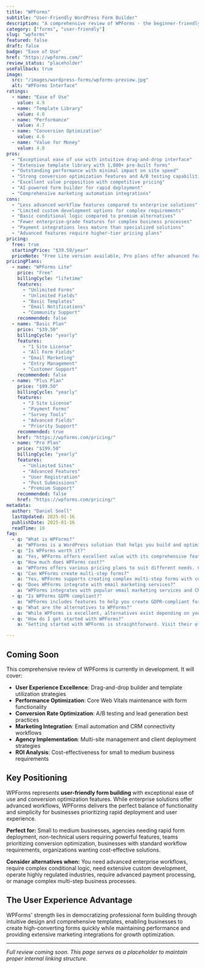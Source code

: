 ```yaml
---
title: "WPForms"
subtitle: "User-Friendly WordPress Form Builder"
description: "A comprehensive review of WPForms - the beginner-friendly WordPress form plugin offering drag-and-drop building, extensive templates, and conversion optimization for businesses prioritizing ease of use."
category: ["forms", "user-friendly"]
slug: "wpforms"
featured: false
draft: false
badge: "Ease of Use"
href: "https://wpforms.com/"
review_status: "placeholder"
useFallback: true
image:
  src: "/images/wordpress-forms/wpforms-preview.jpg"
  alt: "WPForms Interface"
ratings:
  - name: "Ease of Use"
    value: 4.9
  - name: "Template Library"
    value: 4.8
  - name: "Performance"
    value: 4.7
  - name: "Conversion Optimization"
    value: 4.6
  - name: "Value for Money"
    value: 4.8
pros:
  - "Exceptional ease of use with intuitive drag-and-drop interface"
  - "Extensive template library with 1,800+ pre-built forms"
  - "Outstanding performance with minimal impact on site speed"
  - "Strong conversion optimization features and A/B testing capabilities"
  - "Excellent value proposition with competitive pricing"
  - "AI-powered form builder for rapid deployment"
  - "Comprehensive marketing automation integrations"
cons:
  - "Less advanced workflow features compared to enterprise solutions"
  - "Limited custom development options for complex requirements"
  - "Basic conditional logic compared to premium alternatives"
  - "Fewer enterprise-grade features for complex business processes"
  - "Payment integrations less mature than specialized solutions"
  - "Advanced features require higher-tier pricing plans"
pricing:
  free: true
  startingPrice: "$39.50/year"
  priceNote: "Free Lite version available, Pro plans offer advanced features and integrations"
pricingPlans:
  - name: "WPForms Lite"
    price: "Free"
    billingCycle: "lifetime"
    features:
      - "Unlimited Forms"
      - "Unlimited Fields"
      - "Basic Templates"
      - "Email Notifications"
      - "Community Support"
    recommended: false
  - name: "Basic Plan"
    price: "$39.50"
    billingCycle: "yearly"
    features:
      - "1 Site License"
      - "All Form Fields"
      - "Email Marketing"
      - "Entry Management"
      - "Customer Support"
    recommended: false
  - name: "Plus Plan"
    price: "$99.50"
    billingCycle: "yearly"
    features:
      - "3 Site License"
      - "Payment Forms"
      - "Survey Tools"
      - "Advanced Fields"
      - "Priority Support"
    recommended: true
    href: "https://wpforms.com/pricing/"
  - name: "Pro Plan"
    price: "$199.50"
    billingCycle: "yearly"
    features:
      - "Unlimited Sites"
      - "Advanced Features"
      - "User Registration"
      - "Post Submissions"
      - "Premium Support"
    recommended: false
    href: "https://wpforms.com/pricing/"
metadata:
  author: "Daniel Snell"
  lastUpdated: 2025-01-16
  publishDate: 2025-01-16
  readTime: 10
faq:
  - q: "What is WPForms?"
    a: "WPForms is a WordPress solution that helps you build and optimize your website with powerful features and excellent performance."
  - q: "Is WPForms worth it?"
    a: "Yes, WPForms offers excellent value with its comprehensive feature set, regular updates, and reliable support. It's a solid investment for serious WordPress users."
  - q: "How much does WPForms cost?"
    a: "WPForms offers various pricing plans to suit different needs. Check their official website for current pricing and special offers."
  - q: "Can WPForms create multi-step forms?"
    a: "Yes, WPForms supports creating complex multi-step forms with conditional logic and progress indicators."
  - q: "Does WPForms integrate with email marketing services?"
    a: "WPForms integrates with popular email marketing services and CRMs for seamless lead management."
  - q: "Is WPForms GDPR compliant?"
    a: "WPForms includes features to help you create GDPR-compliant forms with proper consent management and data handling."
  - q: "What are the alternatives to WPForms?"
    a: "While WPForms is excellent, alternatives exist depending on your specific needs. Consider your requirements for features, budget, and ease of use when comparing options."
  - q: "How do I get started with WPForms?"
    a: "Getting started with WPForms is straightforward. Visit their official website, choose a plan that fits your needs, and follow their setup documentation or tutorials."

---
```


## Coming Soon

This comprehensive review of WPForms is currently in development. It will cover:

- **User Experience Excellence**: Drag-and-drop builder and template utilization strategies
- **Performance Optimization**: Core Web Vitals maintenance with form functionality
- **Conversion Rate Optimization**: A/B testing and lead generation best practices
- **Marketing Integration**: Email automation and CRM connectivity workflows
- **Agency Implementation**: Multi-site management and client deployment strategies
- **ROI Analysis**: Cost-effectiveness for small to medium business requirements

## Key Positioning

WPForms represents **user-friendly form building** with exceptional ease of use and conversion optimization features. While enterprise solutions offer advanced workflows, WPForms delivers the perfect balance of functionality and simplicity for businesses prioritizing rapid deployment and user experience.

**Perfect for:** Small to medium businesses, agencies needing rapid form deployment, non-technical users requiring powerful features, teams prioritizing conversion optimization, businesses with standard workflow requirements, organizations wanting cost-effective solutions.

**Consider alternatives when:** You need advanced enterprise workflows, require complex conditional logic, need extensive custom development, operate highly regulated industries, require advanced payment processing, or manage complex multi-step business processes.

## The User Experience Advantage

WPForms' strength lies in democratizing professional form building through intuitive design and comprehensive templates, enabling businesses to create high-converting forms quickly while maintaining performance and providing extensive marketing integrations for growth optimization.

---

*Full review coming soon. This page serves as a placeholder to maintain proper internal linking structure.*
